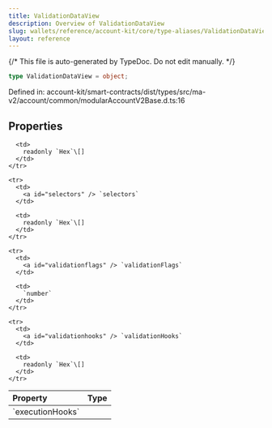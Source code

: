 ```yaml
---
title: ValidationDataView
description: Overview of ValidationDataView
slug: wallets/reference/account-kit/core/type-aliases/ValidationDataView
layout: reference
---
```


{/* This file is auto-generated by TypeDoc. Do not edit manually. */}

```ts
type ValidationDataView = object;
```

Defined in: account-kit/smart-contracts/dist/types/src/ma-v2/account/common/modularAccountV2Base.d.ts:16

## Properties

<table>
  <thead>
    <tr>
      <th align="left">Property</th>
      <th align="left">Type</th>
    </tr>
  </thead>

  <tbody>
    <tr>
      <td>
        <a id="executionhooks" /> `executionHooks`
      </td>

      <td>
        readonly `Hex`\[]
      </td>
    </tr>

    <tr>
      <td>
        <a id="selectors" /> `selectors`
      </td>

      <td>
        readonly `Hex`\[]
      </td>
    </tr>

    <tr>
      <td>
        <a id="validationflags" /> `validationFlags`
      </td>

      <td>
        `number`
      </td>
    </tr>

    <tr>
      <td>
        <a id="validationhooks" /> `validationHooks`
      </td>

      <td>
        readonly `Hex`\[]
      </td>
    </tr>

  </tbody>
</table>
